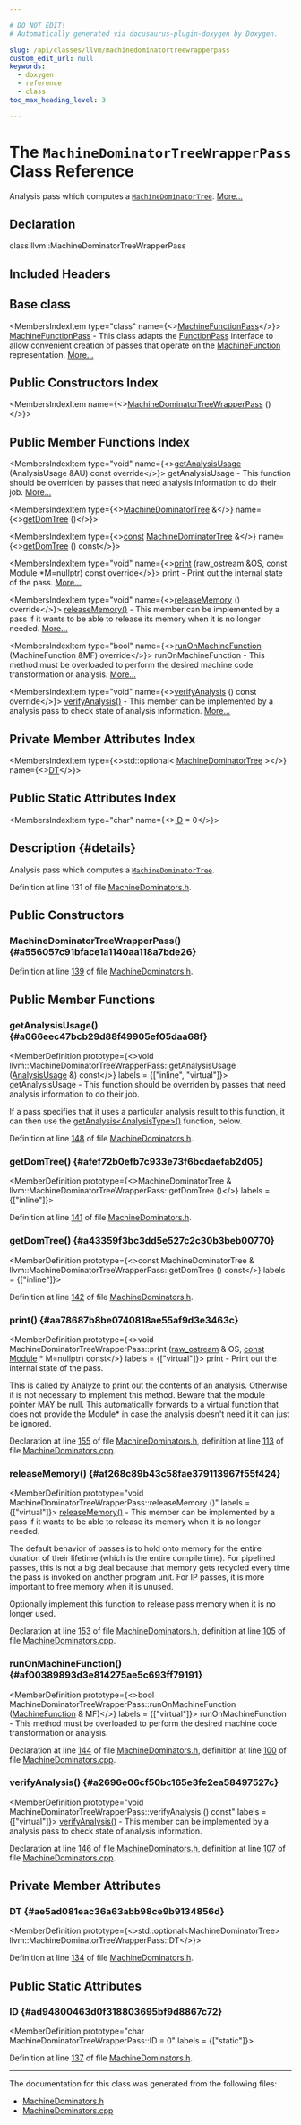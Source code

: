 ```yaml
---

# DO NOT EDIT!
# Automatically generated via docusaurus-plugin-doxygen by Doxygen.

slug: /api/classes/llvm/machinedominatortreewrapperpass
custom_edit_url: null
keywords:
  - doxygen
  - reference
  - class
toc_max_heading_level: 3

---
```





# The `MachineDominatorTreeWrapperPass` Class Reference

<DoxygenPage pluginConfig={pluginConfig}>

Analysis pass which computes a <code><a href="/docs/api/classes/llvm/machinedominatortree">MachineDominatorTree</a></code>. <a href="#details">More...</a>

## Declaration

<CodeBlock>class llvm::MachineDominatorTreeWrapperPass</CodeBlock>

## Included Headers

<IncludesList>
<IncludesListItem
  filePath="llvm/CodeGen/MachineDominators.h"
  permalink="/docs/api/files/include/include/llvm/include/llvm/codegen/machinedominators-h"
  isLocal="true" />
</IncludesList>

## Base class

<MembersIndex>

<MembersIndexItem
  type="class"
  name={<><a href="/docs/api/classes/llvm/machinefunctionpass">MachineFunctionPass</a></>}>
<a href="/docs/api/classes/llvm/machinefunctionpass">MachineFunctionPass</a> - This class adapts the <a href="/docs/api/classes/llvm/functionpass">FunctionPass</a> interface to allow convenient creation of passes that operate on the <a href="/docs/api/classes/llvm/machinefunction">MachineFunction</a> representation. <a href="/docs/api/classes/llvm/machinefunctionpass/#details">More...</a>
</MembersIndexItem>

</MembersIndex>

## Public Constructors Index

<MembersIndex>

<MembersIndexItem
  name={<><a href="#a556057c91bface1a1140aa118a7bde26">MachineDominatorTreeWrapperPass</a> ()</>}>
</MembersIndexItem>

</MembersIndex>

## Public Member Functions Index

<MembersIndex>

<MembersIndexItem
  type="void"
  name={<><a href="#a066eec47bcb29d88f49905ef05daa68f">getAnalysisUsage</a> (AnalysisUsage &amp;AU) const override</>}>
getAnalysisUsage - This function should be overriden by passes that need analysis information to do their job. <a href="#a066eec47bcb29d88f49905ef05daa68f">More...</a>
</MembersIndexItem>

<MembersIndexItem
  type={<><a href="/docs/api/classes/llvm/machinedominatortree">MachineDominatorTree</a> &amp;</>}
  name={<><a href="#afef72b0efb7c933e73f6bcdaefab2d05">getDomTree</a> ()</>}>
</MembersIndexItem>

<MembersIndexItem
  type={<><a href="/docs/api/files/lib/lib/target/lib/target/aarch64/aarch64promoteconstant-cpp/#a90f8350fecae261c25be85d38b451bff">const</a> <a href="/docs/api/classes/llvm/machinedominatortree">MachineDominatorTree</a> &amp;</>}
  name={<><a href="#a43359f3bc3dd5e527c2c30b3beb00770">getDomTree</a> () const</>}>
</MembersIndexItem>

<MembersIndexItem
  type="void"
  name={<><a href="#aa78687b8be0740818ae55af9d3e3463c">print</a> (raw&#95;ostream &amp;OS, const Module &#42;M=nullptr) const override</>}>
print - Print out the internal state of the pass. <a href="#aa78687b8be0740818ae55af9d3e3463c">More...</a>
</MembersIndexItem>

<MembersIndexItem
  type="void"
  name={<><a href="#af268c89b43c58fae379113967f55f424">releaseMemory</a> () override</>}>
<a href="#af268c89b43c58fae379113967f55f424">releaseMemory()</a> - This member can be implemented by a pass if it wants to be able to release its memory when it is no longer needed. <a href="#af268c89b43c58fae379113967f55f424">More...</a>
</MembersIndexItem>

<MembersIndexItem
  type="bool"
  name={<><a href="#af00389893d3e814275ae5c693ff79191">runOnMachineFunction</a> (MachineFunction &amp;MF) override</>}>
runOnMachineFunction - This method must be overloaded to perform the desired machine code transformation or analysis. <a href="#af00389893d3e814275ae5c693ff79191">More...</a>
</MembersIndexItem>

<MembersIndexItem
  type="void"
  name={<><a href="#a2696e06cf50bc165e3fe2ea58497527c">verifyAnalysis</a> () const override</>}>
<a href="#a2696e06cf50bc165e3fe2ea58497527c">verifyAnalysis()</a> - This member can be implemented by a analysis pass to check state of analysis information. <a href="#a2696e06cf50bc165e3fe2ea58497527c">More...</a>
</MembersIndexItem>

</MembersIndex>

## Private Member Attributes Index

<MembersIndex>

<MembersIndexItem
  type={<>std::optional&lt; <a href="/docs/api/classes/llvm/machinedominatortree">MachineDominatorTree</a> &gt;</>}
  name={<><a href="#ae5ad081eac36a63abb98ce9b9134856d">DT</a></>}>
</MembersIndexItem>

</MembersIndex>

## Public Static Attributes Index

<MembersIndex>

<MembersIndexItem
  type="char"
  name={<><a href="#ad94800463d0f318803695bf9d8867c72">ID</a> = 0</>}>
</MembersIndexItem>

</MembersIndex>

## Description {#details}

Analysis pass which computes a <code><a href="/docs/api/classes/llvm/machinedominatortree">MachineDominatorTree</a></code>.

Definition at line 131 of file <a href="/docs/api/files/include/include/llvm/include/llvm/codegen/machinedominators-h">MachineDominators.h</a>.

<SectionDefinition>

## Public Constructors

### MachineDominatorTreeWrapperPass() {#a556057c91bface1a1140aa118a7bde26}

<MemberDefinition
  prototype="llvm::MachineDominatorTreeWrapperPass::MachineDominatorTreeWrapperPass ()">

Definition at line <a href="/docs/api/files/include/include/llvm/include/llvm/codegen/machinedominators-h/#l00139">139</a> of file <a href="/docs/api/files/include/include/llvm/include/llvm/codegen/machinedominators-h">MachineDominators.h</a>.
</MemberDefinition>

</SectionDefinition>

<SectionDefinition>

## Public Member Functions

### getAnalysisUsage() {#a066eec47bcb29d88f49905ef05daa68f}

<MemberDefinition
  prototype={<>void llvm::MachineDominatorTreeWrapperPass::getAnalysisUsage (<a href="/docs/api/classes/llvm/analysisusage">AnalysisUsage</a> &amp;) const</>}
  labels = {["inline", "virtual"]}>
getAnalysisUsage - This function should be overriden by passes that need analysis information to do their job.

If a pass specifies that it uses a particular analysis result to this function, it can then use the <a href="/docs/api/classes/llvm/pass/#a4863e5e463fb79955269fbf7fbf52b80">getAnalysis&lt;AnalysisType&gt;()</a> function, below.

Definition at line <a href="/docs/api/files/include/include/llvm/include/llvm/codegen/machinedominators-h/#l00148">148</a> of file <a href="/docs/api/files/include/include/llvm/include/llvm/codegen/machinedominators-h">MachineDominators.h</a>.
</MemberDefinition>

### getDomTree() {#afef72b0efb7c933e73f6bcdaefab2d05}

<MemberDefinition
  prototype={<>MachineDominatorTree &amp; llvm::MachineDominatorTreeWrapperPass::getDomTree ()</>}
  labels = {["inline"]}>

Definition at line <a href="/docs/api/files/include/include/llvm/include/llvm/codegen/machinedominators-h/#l00141">141</a> of file <a href="/docs/api/files/include/include/llvm/include/llvm/codegen/machinedominators-h">MachineDominators.h</a>.
</MemberDefinition>

### getDomTree() {#a43359f3bc3dd5e527c2c30b3beb00770}

<MemberDefinition
  prototype={<>const MachineDominatorTree &amp; llvm::MachineDominatorTreeWrapperPass::getDomTree () const</>}
  labels = {["inline"]}>

Definition at line <a href="/docs/api/files/include/include/llvm/include/llvm/codegen/machinedominators-h/#l00142">142</a> of file <a href="/docs/api/files/include/include/llvm/include/llvm/codegen/machinedominators-h">MachineDominators.h</a>.
</MemberDefinition>

### print() {#aa78687b8be0740818ae55af9d3e3463c}

<MemberDefinition
  prototype={<>void MachineDominatorTreeWrapperPass::print (<a href="/docs/api/classes/llvm/raw-ostream">raw&#95;ostream</a> &amp; OS, <a href="/docs/api/files/lib/lib/target/lib/target/aarch64/aarch64promoteconstant-cpp/#a90f8350fecae261c25be85d38b451bff">const</a> <a href="/docs/api/classes/llvm/module">Module</a> &#42; M=nullptr) const</>}
  labels = {["virtual"]}>
print - Print out the internal state of the pass.

This is called by Analyze to print out the contents of an analysis. Otherwise it is not necessary to implement this method. Beware that the module pointer MAY be null. This automatically forwards to a virtual function that does not provide the Module&#42; in case the analysis doesn&#39;t need it it can just be ignored.

Declaration at line <a href="/docs/api/files/include/include/llvm/include/llvm/codegen/machinedominators-h/#l00155">155</a> of file <a href="/docs/api/files/include/include/llvm/include/llvm/codegen/machinedominators-h">MachineDominators.h</a>, definition at line <a href="/docs/api/files/lib/lib/codegen/machinedominators-cpp/#l00113">113</a> of file <a href="/docs/api/files/lib/lib/codegen/machinedominators-cpp">MachineDominators.cpp</a>.
</MemberDefinition>

### releaseMemory() {#af268c89b43c58fae379113967f55f424}

<MemberDefinition
  prototype="void MachineDominatorTreeWrapperPass::releaseMemory ()"
  labels = {["virtual"]}>
<a href="#af268c89b43c58fae379113967f55f424">releaseMemory()</a> - This member can be implemented by a pass if it wants to be able to release its memory when it is no longer needed.

The default behavior of passes is to hold onto memory for the entire duration of their lifetime (which is the entire compile time). For pipelined passes, this is not a big deal because that memory gets recycled every time the pass is invoked on another program unit. For IP passes, it is more important to free memory when it is unused.

Optionally implement this function to release pass memory when it is no longer used.

Declaration at line <a href="/docs/api/files/include/include/llvm/include/llvm/codegen/machinedominators-h/#l00153">153</a> of file <a href="/docs/api/files/include/include/llvm/include/llvm/codegen/machinedominators-h">MachineDominators.h</a>, definition at line <a href="/docs/api/files/lib/lib/codegen/machinedominators-cpp/#l00105">105</a> of file <a href="/docs/api/files/lib/lib/codegen/machinedominators-cpp">MachineDominators.cpp</a>.
</MemberDefinition>

### runOnMachineFunction() {#af00389893d3e814275ae5c693ff79191}

<MemberDefinition
  prototype={<>bool MachineDominatorTreeWrapperPass::runOnMachineFunction (<a href="/docs/api/classes/llvm/machinefunction">MachineFunction</a> &amp; MF)</>}
  labels = {["virtual"]}>
runOnMachineFunction - This method must be overloaded to perform the desired machine code transformation or analysis.

Declaration at line <a href="/docs/api/files/include/include/llvm/include/llvm/codegen/machinedominators-h/#l00144">144</a> of file <a href="/docs/api/files/include/include/llvm/include/llvm/codegen/machinedominators-h">MachineDominators.h</a>, definition at line <a href="/docs/api/files/lib/lib/codegen/machinedominators-cpp/#l00100">100</a> of file <a href="/docs/api/files/lib/lib/codegen/machinedominators-cpp">MachineDominators.cpp</a>.
</MemberDefinition>

### verifyAnalysis() {#a2696e06cf50bc165e3fe2ea58497527c}

<MemberDefinition
  prototype="void MachineDominatorTreeWrapperPass::verifyAnalysis () const"
  labels = {["virtual"]}>
<a href="#a2696e06cf50bc165e3fe2ea58497527c">verifyAnalysis()</a> - This member can be implemented by a analysis pass to check state of analysis information.

Declaration at line <a href="/docs/api/files/include/include/llvm/include/llvm/codegen/machinedominators-h/#l00146">146</a> of file <a href="/docs/api/files/include/include/llvm/include/llvm/codegen/machinedominators-h">MachineDominators.h</a>, definition at line <a href="/docs/api/files/lib/lib/codegen/machinedominators-cpp/#l00107">107</a> of file <a href="/docs/api/files/lib/lib/codegen/machinedominators-cpp">MachineDominators.cpp</a>.
</MemberDefinition>

</SectionDefinition>

<SectionDefinition>

## Private Member Attributes

### DT {#ae5ad081eac36a63abb98ce9b9134856d}

<MemberDefinition
  prototype={<>std::optional&lt;MachineDominatorTree&gt; llvm::MachineDominatorTreeWrapperPass::DT</>}>

Definition at line <a href="/docs/api/files/include/include/llvm/include/llvm/codegen/machinedominators-h/#l00134">134</a> of file <a href="/docs/api/files/include/include/llvm/include/llvm/codegen/machinedominators-h">MachineDominators.h</a>.
</MemberDefinition>

</SectionDefinition>

<SectionDefinition>

## Public Static Attributes

### ID {#ad94800463d0f318803695bf9d8867c72}

<MemberDefinition
  prototype="char MachineDominatorTreeWrapperPass::ID = 0"
  labels = {["static"]}>

Definition at line <a href="/docs/api/files/include/include/llvm/include/llvm/codegen/machinedominators-h/#l00137">137</a> of file <a href="/docs/api/files/include/include/llvm/include/llvm/codegen/machinedominators-h">MachineDominators.h</a>.
</MemberDefinition>

</SectionDefinition>

<hr/>

The documentation for this class was generated from the following files:

<ul>
<li><a href="/docs/api/files/include/include/llvm/include/llvm/codegen/machinedominators-h">MachineDominators.h</a></li>
<li><a href="/docs/api/files/lib/lib/codegen/machinedominators-cpp">MachineDominators.cpp</a></li>
</ul>

</DoxygenPage>
